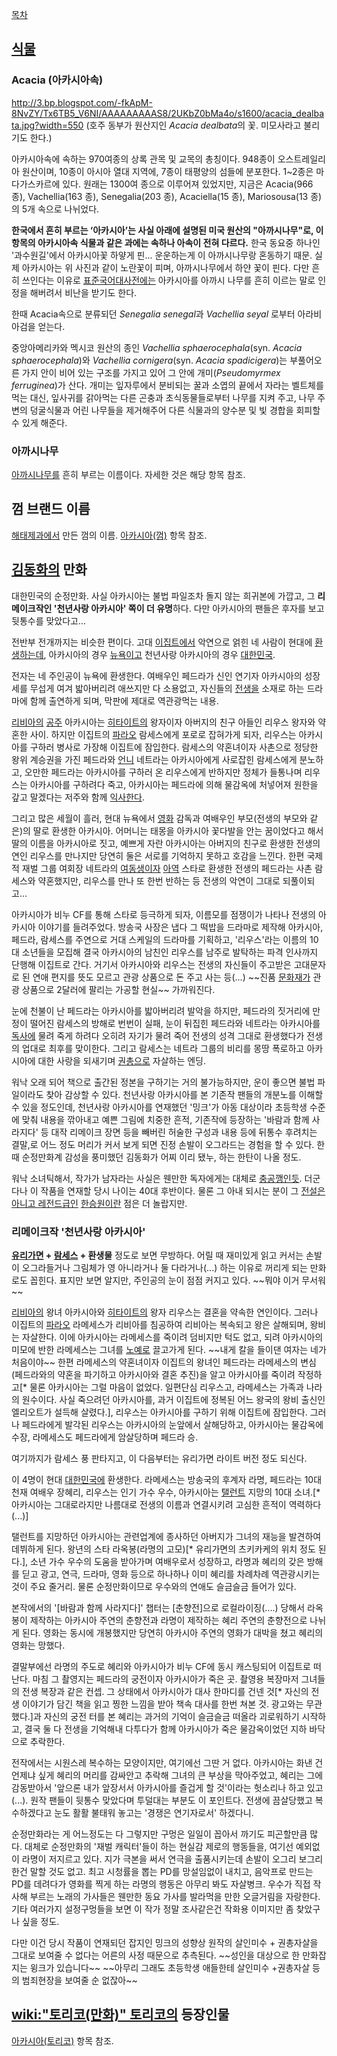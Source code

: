 [[목차]]

== [[식물]] ==
=== Acacia (아카시아속) === 
http://3.bp.blogspot.com/-fkApM-8NvZY/Tx6TB5_V6NI/AAAAAAAAAS8/2UKbZ0bMa4o/s1600/acacia_dealbata.jpg?width=550
(호주 동부가 원산지인 ''Acacia dealbata''의 꽃. 미모사라고 불리기도 한다.)

아카시아속에 속하는 970여종의 상록 관목 및 교목의 총칭이다. 948종이 오스트레일리아 원산이며, 10종이 아시아 열대 지역에, 7종이 태평양의 섬들에 분포한다. 1~2종은 마다가스카르에 있다. 원래는 1300여 종으로 이루어져 있었지만, 지금은 Acacia(966 종), Vachellia(163 종), Senegalia(203 종), Acaciella(15 종), Mariosousa(13 종) 의 5개 속으로 나뉘었다.

'''한국에서 흔히 부르는 ‘아카시아’는 사실 아래에 설명된 미국 원산의 "아까시나무"로, 이 항목의 아카시아속 식물과 같은 과에는 속하나 아속이 전혀 다르다.''' 한국 동요중 하나인 '과수원길'에서 아카시아꽃 하얗게 핀... 운운하는게 이 아까시나무랑 혼동하기 때문. 실제 아카시아는 위 사진과 같이 노란꽃이 피며, 아까시나무에서 하얀 꽃이 핀다. 다만 흔히 쓰인다는 이유로 [[표준국어대사전]]에는 아카시아를 아까시 나무를 흔히 이르는 말로 인정을 해버려서 비난을 받기도 한다.

한때 Acacia속으로 분류되던 ''Senegalia senegal''과 ''Vachellia seyal'' 로부터 아라비아검을 얻는다.

중앙아메리카와 멕시코 원산의 종인 ''Vachellia sphaerocephala''(syn. ''Acacia sphaerocephala'')와 ''Vachellia cornigera''(syn. ''Acacia spadicigera'')는 부풀어오른 가지 안이 비어 있는 구조를 가지고 있어 그 안에 개미(''Pseudomyrmex ferruginea'')가 산다. 개미는 잎자루에서 분비되는 꿀과 소엽의 끝에서 자라는 벨트체를 먹는 대신, 잎사귀를 갉아먹는 다른 곤충과 초식동물들로부터 나무를 지켜 주고, 나무 주변의 덩굴식물과 어린 나무들을 제거해주어 다른 식물과의 양수분 및 빛 경합을 회피할 수 있게 해준다.

=== 아까시나무 === 
[[아까시나무]]를 흔히 부르는 이름이다. 자세한 것은 해당 항목 참조.

== 껌 브랜드 이름 ==
[[해태]]제과에서 만든 껌의 이름.
[[아카시아(껌)]] 항목 참조.

== [[김동화]]의 만화 ==
대한민국의 순정만화. 사실 아카시아는 불법 파일조차 돌지 않는 희귀본에 가깝고, 그 '''리메이크작인 '천년사랑 아카시아' 쪽이 더 유명'''하다. 다만 아카시아의 팬들은 후자를 보고 뒷통수를 맞았다고... 

전반부 전개까지는 비슷한 편이다. 고대 [[이집트]]에서 악연으로 얽힌 네 사람이 현대에 [[환생]]하는데, 아카시아의 경우 [[뉴욕]]이고 천년사랑 아카시아의 경우 [[대한민국]]. 

전자는 네 주인공이 뉴욕에 환생한다. 여배우인 페드라가 신인 연기자 아카시아의 성장세를 무섭게 여겨 밟아버리려 애쓰지만 다 소용없고, 자신들의 [[전생]]을 소재로 하는 드라마에 함께 출연하게 되며, 막판에 제대로 역관광먹는 내용. 

[[리비아]]의 [[공주]] 아카시아는 [[히타이트]]의 왕자이자 아버지의 친구 아들인 리우스 왕자와 약혼한 사이. 하지만 이집트의 [[파라오]] 람세스에게 포로로 잡혀가게 되자, 리우스는 아카시아를 구하러 병사로 가장해 이집트에 잠입한다. 람세스의 약혼녀이자 사촌으로 정당한 왕위 계승권을 가진 페드라와 [[언니]] 네트라는 아카시아에게 사로잡힌 람세스에게 분노하고, 오만한 페드라는 아카시아를 구하러 온 리우스에게 반하지만 정체가 들통나며 리우스는 아카시아를 구하려다 죽고, 아카시아는 페드라에 의해 물감옥에 처넣어져 원한을 갚고 말겠다는 저주와 함께 [[익사]]한다.

그리고 많은 세월이 흘러, 현대 뉴욕에서 [[영화]] 감독과 여배우인 부모(전생의 부모와 같은)의 딸로 환생한 아카시아. 어머니는 태몽을 아카시아 꽃다발을 안는 꿈이었다고 해서 딸의 이름을 아카시아로 짓고, 예쁘게 자란 아카시아는 아버지의 친구로 환생한 전생의 연인 리우스를 만나지만 당연히 둘은 서로를 기억하지 못하고 호감을 느낀다. 한편 국제적 재벌 그룹 여회장 네트라의 [[여동생]]이자 [[아역]] 스타로 환생한 전생의 페드라는 사촌 람세스와 약혼했지만, 리우스를 만나 또 한번 반하는 등 전생의 악연이 그대로 되풀이되고... 

아카시아가 비누 CF를 통해 스타로 등극하게 되자, 이름모를 점쟁이가 나타나 전생의 아카시아 이야기를 들려주었다. 방송국 사장은 냅다 그 떡밥을 드라마로 제작해 아카시아, 페드라, 람세스를 주연으로 거대 스케일의 드라마를 기획하고, '리우스'라는 이름의 10대 소년들을 모집해 결국 아카시아의 남친인 리우스를 남주로 발탁하는 파격 인사까지 단행해 이집트로 간다. 거기서 아카시아와 리우스는 전생의 자신들이 주고받은 고대문자로 된 연애 편지를 뜻도 모르고 관광 상품으로 돈 주고 사는 등(...) ~~진품 [[문화재]]가 관광 상품으로 2달러에 팔리는 가공할 현실~~ 가까워진다.

눈에 천불이 난 페드라는 아카시아를 밟아버리려 발악을 하지만, 페드라의 짓거리에 만정이 떨어진 람세스의 방해로 번번이 실패, 눈이 뒤집힌 페드라와 네트라는 아카시아를 [[독사]]에 물려 죽게 하려다 오히려 자기가 물려 죽어 전생의 성격 그대로 환생했다가 전생의 업대로 최후를 맞이한다. 그리고 람세스는 네트라 그룹의 비리를 몽땅 폭로하고 아카시아에 대한 사랑을 되새기며 [[권총]]으로 자살하는 엔딩. 

워낙 오래 되어 책으로 출간된 정본을 구하기는 거의 불가능하지만, 운이 좋으면 불법 파일이라도 찾아 감상할 수 있다. 천년사랑 아카시아를 본 기존작 팬들의 개분노를 이해할 수 있을 정도인데, 천년사랑 아카시아를 연재했던 '밍크'가 아동 대상이라 초등학생 수준에 맞춰 내용을 깎아내고 예쁜 그림에 치중한 흔적, 기존작에 등장하는 '바람과 함께 사라지다' 등 대작 리메이크 장면 등을 빼버린 허술한 구성과 내용 등에 뒤통수 후려치는 결말,로 어느 정도 머리가 커서 보게 되면 진정 손발이 오그라드는 경험을 할 수 있다. 한때 순정만화계 감성을 풍미했던 김동화가 어찌 이리 됐누, 하는 한탄이 나올 정도.

워낙 소녀틱해서, 작가가 남자라는 사실은 웬만한 독자에게는 대체로 [[충공깽]]인듯. 더군다나 이 작품을 연재할 당시 나이는 40대 후반이다. 물론 그 아내 되시는 분이 그 [[전설은 아니고 레전드]]급인 [[한승원]]이란 점은 더 놀랍지만.

=== 리메이크작 '천년사랑 아카시아' ===
'''[[유리가면]] + [[람세스]] + 환생물''' 정도로 보면 무방하다. 어릴 때 재미있게 읽고 커서는 손발이 오그라들거나 그림체가 영 아니라거나 둘 다라거나(...) 하는 이유로 꺼리게 되는 만화로도 꼽힌다. 표지만 보면 알지만, 주인공의 눈이 점점 커지고 있다. ~~뭐야 이거 무서워~~

[[리비아]]의 왕녀 아카시아와 [[히타이트]]의 왕자 리우스는 결혼을 약속한 연인이다. 그러나 이집트의 [[파라오]] 라메세스가 리비아를 침공하여 리비아는 복속되고 왕은 살해되며, 왕비는 자살한다. 이에 아카시아는 라메세스를 죽이려 덤비지만 턱도 없고, 되려 아카시아의 미모에 반한 라메세스는 그녀를 [[노예]]로 끌고가게 된다. ~~내게 칼을 들이댄 여자는 네가 처음이야~~ 한편 라메세스의 약혼녀이자 이집트의 왕녀인 페드라는 라메세스의 변심(페드라와의 약혼을 파기하고 아카시아와 결혼 추진)을 알고 아카시아를 죽이려 작정하고[* 물론 아카시아는 그럴 마음이 없었다. 일편단심 리우스고, 라메세스는 가족과 나라의 원수이다. 사실 죽으려던 아카시아를, 과거 이집트에 정복된 어느 왕국의 왕비 출신인 엘리오트가 설득해 살렸다.], 리우스는 아카시아를 구하기 위해 이집트에 잠입한다. 그러나 페드라에게 발각된 리우스는 아카시아의 눈앞에서 살해당하고, 아카시아는 물감옥에 수장, 라메세스도 페드라에게 암살당하며 페드라 승.

여기까지가 람세스 풍 판타지고, 이 다음부터는 유리가면 라이트 버전 정도 되신다.

이 4명이 현대 [[대한민국]]에 환생한다. 라메세스는 방송국의 후계자 라명, 페드라는 10대 천재 여배우 장혜리, 리우스는 인기 가수 우수, 아카시아는 [[탤런트]] 지망의 10대 소녀.[* 아카시아는 그대로라지만 나름대로 전생의 이름과 연결시키려 고심한 흔적이 역력하다(...)]

탤런트를 지망하던 아카시아는 관련업계에 종사하던 아버지가 그녀의 재능을 발견하여 데뷔하게 된다. 왕년의 스타 라옥봉(라명의 고모)[* 유리가면의 츠키카케의 위치 정도 된다.], 소년 가수 우수의 도움을 받아가며 여배우로서 성장하고, 라명과 혜리의 갖은 방해를 딛고 광고, 연극, 드라마, 영화 등으로 하나하나 이미 혜리를 차례차례 역관광시키는 것이 주요 줄거리. 물론 순정만화이므로 우수와의 연애도 슬금슬금 들어가 있다.

본작에서의 '[바람과 함께 사라지다]' 챕터는 [춘향전]으로 로컬라이징(....) 당해서 라옥봉이 제작하는 아카시아 주연의 춘향전과 라명이 제작하는 혜리 주연의 춘향전으로 나뉘게 된다. 영화는 동시에 개봉했지만 당연히 아카시아 주연의 영화가 대박을 쳤고 혜리의 영화는 망했다.

결말부에선 라명의 주도로 혜리와 아카시아가 비누 CF에 동시 캐스팅되어 이집트로 떠난다. 마침 그 촬영지는 페드라의 궁전이자 아카시아가 죽은 곳. 촬영용 복장마저 그녀들의 전생 복장과 같은 컨셉. 그 상태에서 아카시아가 대사 한마디를 건넨 것[* 자신의 전생 이야기가 담긴 책을 읽고 찡한 느낌을 받아 책속 대사를 한번 쳐본 것. 광고와는 무관했다.]과 자신의 궁전 터를 본 혜리는 과거의 기억이 슬금슬금 떠올라 괴로워하기 시작하고, 결국 둘 다 전생을 기억해내 다투다가 함께 아카시아가 죽은 물감옥이었던 지하 바닥으로 추락한다.

전작에서는 시원스레 복수하는 모양이지만, 여기에선 그딴 거 없다. 아카시아는 화낸 건 언제냐 싶게 혜리의 머리를 감싸안고 추락해 그녀의 큰 부상을 막아주었고, 혜리는 그에 감동받아서 '앞으론 내가 앞장서서 아카시아를 즐겁게 할 것'이라는 헛소리나 하고 있고(...). 원작 팬들이 뒷통수 맞았다며 투덜대는 부분도 이 포인트다. 전생에 끔살당했고 복수하겠다고 눈도 활활 불태워 놓고는 '경쟁은 연기자로서' 하겠다니.

순정만화라는 게 어느정도는 다 그렇지만 구멍은 일일이 꼽아서 까기도 피곤할만큼 많다. 대체로 순정만화의 '재벌 캐릭터'들이 하는 현실감 제로의 행동들을, 여기선 예외없이 라명이 저지르고 있다. 지가 극본을 써서 연극을 출품시키는데 손발이 오그리 보그리한건 말할 것도 없고. 최고 시청률을 뽑는 PD를 망설임없이 내치고, 음악프로 만드는 PD를 데려다가 영화를 찍게 하는 라명의 행동은 아무리 봐도 자살병크. 우수가 직접 작사해 부르는 노래의 가사들은 웬만한 동요 가사를 발라먹을 만한 오글거림을 자랑한다. 기타 여러가지 설정구멍들을 보면 이 작가 정말 조사같은건 작화용 이미지만 좀 찾았구나 싶을 정도. 

다만 이건 당시 작품이 연재되던 잡지인 밍크의 성향상 원작의 살인미수 + 권총자살을 그대로 보여줄 수 없다는 어른의 사정 때문으로 추측된다. ~~성인을 대상으로 한 만화잡지는 윙크가 있습니다~~ ~~아무리 그래도 초등학생 애들한테 살인미수 +권총자살 등의 범죄현장을 보여줄 순 없잖아~~ 

== [[wiki:"토리코(만화)" 토리코]]의 등장인물 ==
[[아카시아(토리코)]] 항목 참조.
